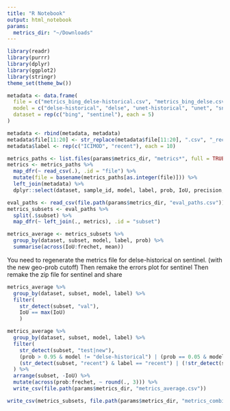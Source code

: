 ```yaml
---
title: "R Notebook"
output: html_notebook
params:
  metrics_dir: "~/Downloads"
---
```


```r
library(readr)
library(purrr)
library(dplyr)
library(ggplot2)
library(stringr)
theme_set(theme_bw())
```

```r
metadata <- data.frame(
  file = c("metrics_bing_delse-historical.csv", "metrics_bing_delse.csv", "metrics_bing_unet-historical.csv", "metrics_bing_unet.csv", "metrics_bing_snake.csv", "metrics_sentinel_delse-historical.csv", "metrics_sentinel_delse.csv", "metrics_sentinel_unet-historical.csv", "metrics_sentinel_unet.csv", "metrics_sentinel_snake.csv"),
  model = c("delse-historical", "delse", "unet-historical", "unet", "snake", "delse-historical", "delse", "unet-historical", "unet", "snake"),
  dataset = rep(c("bing", "sentinel"), each = 5)
)

metadata <- rbind(metadata, metadata)
metadata$file[11:20] <- str_replace(metadata$file[11:20], ".csv", "_recent.csv")
metadata$label <- rep(c("ICIMOD", "recent"), each = 10)
```

```r
metrics_paths <- list.files(params$metrics_dir, "metrics*", full = TRUE)
metrics <- metrics_paths %>%
  map_dfr(~ read_csv(.), .id = "file") %>%
  mutate(file = basename(metrics_paths[as.integer(file)])) %>%
  left_join(metadata) %>%
  dplyr::select(dataset, sample_id, model, label, prob, IoU, precision, recall, frechet)
```


```r
eval_paths <- read_csv(file.path(params$metrics_dir, "eval_paths.csv"))
metrics_subsets <- eval_paths %>%
  split(.$subset) %>%
  map_dfr(~ left_join(., metrics), .id = "subset")

metrics_average <- metrics_subsets %>%
  group_by(dataset, subset, model, label, prob) %>%
  summarise(across(IoU:frechet, mean))
```

You need to regenerate the metrics file for delse-historical on sentinel. (with the new geo-prob cutoff)
Then remake the errors plot for sentinel
Then remake the zip file for sentinel
and share

```r
metrics_average %>%
  group_by(dataset, subset, model, label) %>%
  filter(
    str_detect(subset, "val"),
    IoU == max(IoU)
    )

metrics_average %>%
  group_by(dataset, subset, model, label) %>%
  filter(
    str_detect(subset, "test|new"),
    (prob > 0.95 & model != "delse-historical") | (prob == 0.05 & model == "delse-historical") | (model == "snake" & prob == 0.6 & dataset == "sentinel"),
    (str_detect(subset, "recent") & label == "recent") | (!str_detect(subset, "recent") & label == "ICIMOD")
  ) %>%
  arrange(subset, -IoU) %>%
  mutate(across(prob:frechet, ~ round(., 3))) %>%
  write_csv(file.path(params$metrics_dir, "metrics_average.csv"))
```

```r
write_csv(metrics_subsets, file.path(params$metrics_dir, "metrics_combined.csv"))
```
